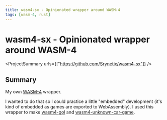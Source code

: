 ```yaml
---
title: wasm4-sx - Opinionated wrapper around WASM-4
tags: [wasm-4, rust]
---
```


<Back name="Projects" link="../../" />

# wasm4-sx - Opinionated wrapper around WASM-4

<ProjectSummary urls={["https://github.com/Srynetix/wasm4-sx"]} />

## Summary

My own [WASM-4](https://wasm4.org) wrapper.

I wanted to do that so I could practice a little "embedded" development (it's kind of embedded as games are exported to WebAssembly).
I used this wrapper to make [wasm4-gol](../../games/wasm4-gol) and [wasm4-unknown-car-game](../../games/wasm4-unknown-car-game).
